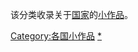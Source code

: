 <noinclude><!-- {{d|a5}} 錯放 -->该分类收录关于[[国家|国家]]的[[小作品|小作品]]。[[Category:各国小作品|Category:各国小作品]]
[[Category:国家|*]]
</noinclude>